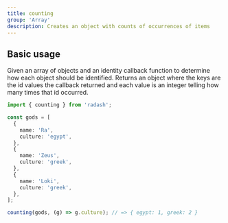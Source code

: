 ```yaml
---
title: counting
group: 'Array'
description: Creates an object with counts of occurrences of items
---
```


## Basic usage

Given an array of objects and an identity callback function to determine how each object should be identified. Returns an object where the keys are the id values the callback returned and each value is an integer telling how many times that id occurred.

```ts
import { counting } from 'radash';

const gods = [
  {
    name: 'Ra',
    culture: 'egypt',
  },
  {
    name: 'Zeus',
    culture: 'greek',
  },
  {
    name: 'Loki',
    culture: 'greek',
  },
];

counting(gods, (g) => g.culture); // => { egypt: 1, greek: 2 }
```
